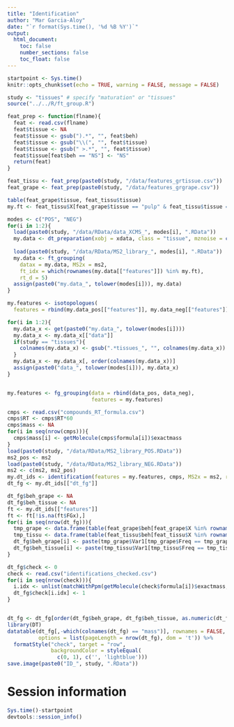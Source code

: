 ```yaml
---
title: "Identification"
author: "Mar Garcia-Aloy"
date: "`r format(Sys.time(), '%d %B %Y')`"
output: 
  html_document:
    toc: false
    number_sections: false
    toc_float: false
---
```


```r
startpoint <- Sys.time()
knitr::opts_chunk$set(echo = TRUE, warning = FALSE, message = FALSE)
```

```r
study <- "tissues" # specify "maturation" or "tissues"
source("../../R/ft_group.R")

feat_prep <- function(flname){
  feat <- read.csv(flname)
  feat$tissue <- NA
  feat$tissue <- gsub(").*", "", feat$beh)
  feat$tissue <- gsub("\\(", "", feat$tissue)
  feat$tissue <- gsub(" >.*", "", feat$tissue)
  feat$tissue[feat$beh == "NS"] <- "NS"
  return(feat)
}

feat_tissu <- feat_prep(paste0(study, "/data/features_grtissue.csv"))
feat_grape <- feat_prep(paste0(study, "/data/features_grgrape.csv"))

table(feat_grape$tissue, feat_tissu$tissue)
my.ft <- feat_tissu$X[feat_grape$tissue == "pulp" & feat_tissu$tissue == "pulp"]

modes <- c("POS", "NEG")
for(i in 1:2){
  load(paste0(study, "/data/RData/data_XCMS_", modes[i], ".RData"))
  my.data <- dt_preparation(xobj = xdata, class = "tissue", mznoise = c())
  
  load(paste0(study, "/data/RData/MS2_library_", modes[i], ".RData"))
  my.data <- ft_grouping(
    datax = my.data, MS2x = ms2, 
    ft_idx = which(rownames(my.data[["features"]]) %in% my.ft), 
    rt_d = 5)
  assign(paste0("my.data_", tolower(modes[i])), my.data)
}

my.features <- isotopologues(
  features = rbind(my.data_pos[["features"]], my.data_neg[["features"]]))

for(i in 1:2){
  my.data_x <- get(paste0("my.data_", tolower(modes[i])))
  my.data_x <- my.data_x[["data"]]
  if(study == "tissues"){
    colnames(my.data_x) <- gsub(".*tissues_", "", colnames(my.data_x))
  }
  my.data_x <- my.data_x[, order(colnames(my.data_x))]
  assign(paste0("data_", tolower(modes[i])), my.data_x)
}


my.features <- fg_grouping(data = rbind(data_pos, data_neg), 
                           features = my.features)

cmps <- read.csv("compounds_RT_formula.csv")
cmps$RT <- cmps$RT*60
cmps$mass <- NA
for(i in seq(nrow(cmps))){
  cmps$mass[i] <- getMolecule(cmps$formula[i])$exactmass
}
load(paste0(study, "/data/RData/MS2_library_POS.RData"))
ms2_pos <- ms2
load(paste0(study, "/data/RData/MS2_library_NEG.RData"))
ms2 <- c(ms2, ms2_pos)
my.dt_ids <- identification(features = my.features, cmps, MS2x = ms2, rt_d = 120)
dt_fg <- my.dt_ids[["dt_fg"]]

dt_fg$beh_grape <- NA
dt_fg$beh_tissue <- NA
ft <- my.dt_ids[["features"]]
ft <- ft[!is.na(ft$FGx),]
for(i in seq(nrow(dt_fg))){
  tmp_grape <- data.frame(table(feat_grape$beh[feat_grape$X %in% rownames(ft)[ft$FGx == dt_fg$FG[i]]]))
  tmp_tissu <- data.frame(table(feat_tissu$beh[feat_tissu$X %in% rownames(ft)[ft$FGx == dt_fg$FG[i]]]))
  dt_fg$beh_grape[i] <- paste(tmp_grape$Var1[tmp_grape$Freq == tmp_grape$Freq[which.max(tmp_grape$Freq)]], collapse = "; ")
  dt_fg$beh_tissue[i] <- paste(tmp_tissu$Var1[tmp_tissu$Freq == tmp_tissu$Freq[which.max(tmp_tissu$Freq)]], collapse = "; ")
}

dt_fg$check <- 0
check <- read.csv("identifications_checked.csv")
for(i in seq(nrow(check))){
  i.idx <- unlist(matchWithPpm(getMolecule(check$formula[i])$exactmass, dt_fg$mass, ppm = 10))
  dt_fg$check[i.idx] <- 1
}


dt_fg <- dt_fg[order(dt_fg$beh_grape, dt_fg$beh_tissue, as.numeric(dt_fg$RT)), ]
library(DT)
datatable(dt_fg[,-which(colnames(dt_fg) == "mass")], rownames = FALSE, 
          options = list(pageLength = nrow(dt_fg), dom = 't')) %>% 
  formatStyle("check", target = "row", 
              backgroundColor = styleEqual(
                c(0, 1), c('', 'lightblue')))
save.image(paste0("ID_", study, ".RData"))
```


# Session information

```r
Sys.time()-startpoint
devtools::session_info()
```
